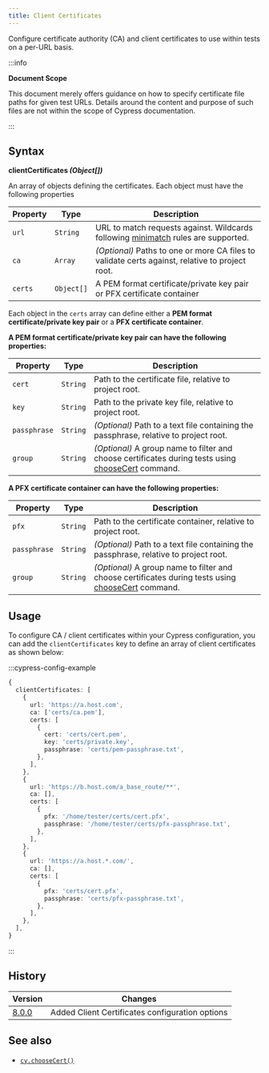 ```yaml
---
title: Client Certificates
---
```


Configure certificate authority (CA) and client certificates to use within tests
on a per-URL basis.

:::info

<strong>Document Scope</strong>

This document merely offers guidance on how to specify certificate file paths
for given test URLs. Details around the content and purpose of such files are
not within the scope of Cypress documentation.

:::

## Syntax

<Icon name="angle-right" /> **clientCertificates _(Object[])_**

An array of objects defining the certificates. Each object must have the
following properties

| Property | Type       | Description                                                                                                              |
| -------- | ---------- | ------------------------------------------------------------------------------------------------------------------------ |
| `url`    | `String`   | URL to match requests against. Wildcards following [minimatch](https://github.com/isaacs/minimatch) rules are supported. |
| `ca`     | `Array`    | _(Optional)_ Paths to one or more CA files to validate certs against, relative to project root.                          |
| `certs`  | `Object[]` | A PEM format certificate/private key pair or PFX certificate container                                                   |

Each object in the `certs` array can define either a **PEM format
certificate/private key pair** or a **PFX certificate container**.

**A PEM format certificate/private key pair can have the following properties:**

| Property     | Type     | Description                                                                                                                    |
| ------------ | -------- | ------------------------------------------------------------------------------------------------------------------------------ |
| `cert`       | `String` | Path to the certificate file, relative to project root.                                                                        |
| `key`        | `String` | Path to the private key file, relative to project root.                                                                        |
| `passphrase` | `String` | _(Optional)_ Path to a text file containing the passphrase, relative to project root.                                          |
| `group`      | `String` | _(Optional)_ A group name to filter and choose certificates during tests using [chooseCert](/api/commands/chooseCert) command. |

**A PFX certificate container can have the following properties:**

| Property     | Type     | Description                                                                                                                    |
| ------------ | -------- | ------------------------------------------------------------------------------------------------------------------------------ |
| `pfx`        | `String` | Path to the certificate container, relative to project root.                                                                   |
| `passphrase` | `String` | _(Optional)_ Path to a text file containing the passphrase, relative to project root.                                          |
| `group`      | `String` | _(Optional)_ A group name to filter and choose certificates during tests using [chooseCert](/api/commands/chooseCert) command. |

## Usage

To configure CA / client certificates within your Cypress configuration, you can
add the `clientCertificates` key to define an array of client certificates as
shown below:

:::cypress-config-example

```ts
{
  clientCertificates: [
    {
      url: 'https://a.host.com',
      ca: ['certs/ca.pem'],
      certs: [
        {
          cert: 'certs/cert.pem',
          key: 'certs/private.key',
          passphrase: 'certs/pem-passphrase.txt',
        },
      ],
    },
    {
      url: 'https://b.host.com/a_base_route/**',
      ca: [],
      certs: [
        {
          pfx: '/home/tester/certs/cert.pfx',
          passphrase: '/home/tester/certs/pfx-passphrase.txt',
        },
      ],
    },
    {
      url: 'https://a.host.*.com/',
      ca: [],
      certs: [
        {
          pfx: 'certs/cert.pfx',
          passphrase: 'certs/pfx-passphrase.txt',
        },
      ],
    },
  ],
}
```

:::

## History

| Version                                     | Changes                                         |
| ------------------------------------------- | ----------------------------------------------- |
| [8.0.0](/guides/references/changelog#8-0-0) | Added Client Certificates configuration options |

## See also

- [`cy.chooseCert()`](/api/commands/chooseCert)
